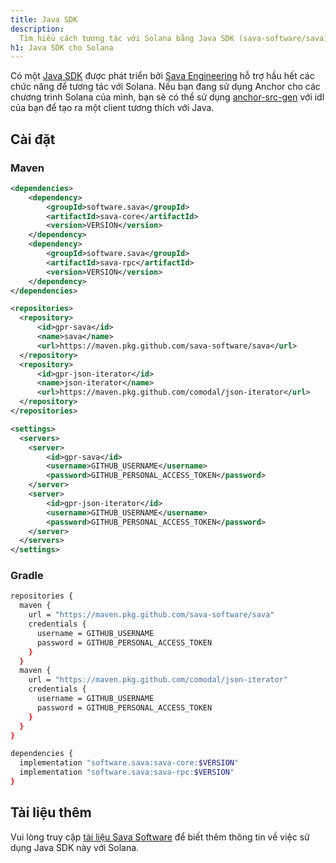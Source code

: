 ```yaml
---
title: Java SDK
description:
  Tìm hiểu cách tương tác với Solana bằng Java SDK (sava-software/sava).
h1: Java SDK cho Solana
---
```


Có một [Java SDK](https://sava.software/welcome) được phát triển bởi
[Sava Engineering](https://sava.engineering/) hỗ trợ hầu hết các chức năng để
tương tác với Solana. Nếu bạn đang sử dụng Anchor cho các chương trình Solana
của mình, bạn sẽ có thể sử dụng
[anchor-src-gen](https://sava.software/utilities/anchor-src-gen) với idl của bạn
để tạo ra một client tương thích với Java.

## Cài đặt

### Maven

```xml title="pom.xml"
<dependencies>
    <dependency>
        <groupId>software.sava</groupId>
        <artifactId>sava-core</artifactId>
        <version>VERSION</version>
    </dependency>
    <dependency>
        <groupId>software.sava</groupId>
        <artifactId>sava-rpc</artifactId>
        <version>VERSION</version>
    </dependency>
</dependencies>

<repositories>
  <repository>
      <id>gpr-sava</id>
      <name>sava</name>
      <url>https://maven.pkg.github.com/sava-software/sava</url>
  </repository>
  <repository>
      <id>gpr-json-iterator</id>
      <name>json-iterator</name>
      <url>https://maven.pkg.github.com/comodal/json-iterator</url>
  </repository>
</repositories>
```

```xml title="settings.xml"
<settings>
  <servers>
    <server>
        <id>gpr-sava</id>
        <username>GITHUB_USERNAME</username>
        <password>GITHUB_PERSONAL_ACCESS_TOKEN</password>
    </server>
    <server>
        <id>gpr-json-iterator</id>
        <username>GITHUB_USERNAME</username>
        <password>GITHUB_PERSONAL_ACCESS_TOKEN</password>
    </server>
  </servers>
</settings>
```

### Gradle

```bash title="build.gradle"
repositories {
  maven {
    url = "https://maven.pkg.github.com/sava-software/sava"
    credentials {
      username = GITHUB_USERNAME
      password = GITHUB_PERSONAL_ACCESS_TOKEN
    }
  }
  maven {
    url = "https://maven.pkg.github.com/comodal/json-iterator"
    credentials {
      username = GITHUB_USERNAME
      password = GITHUB_PERSONAL_ACCESS_TOKEN
    }
  }
}

dependencies {
  implementation "software.sava:sava-core:$VERSION"
  implementation "software.sava:sava-rpc:$VERSION"
}
```

## Tài liệu thêm

Vui lòng truy cập [tài liệu Sava Software](https://sava.software/welcome) để
biết thêm thông tin về việc sử dụng Java SDK này với Solana.
